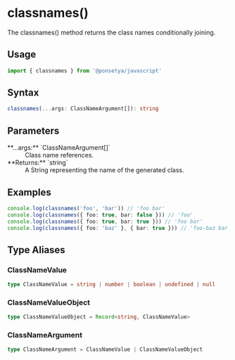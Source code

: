 
# <Badge function /> classnames()

The classnames() method returns the class names conditionally joining.

## Usage

```ts copy
import { classnames } from '@ponsetya/javascript'
```

## Syntax

```ts
classnames(...args: ClassNameArgument[]): string
```

## Parameters

<dl>
  <dt>**...args:** `ClassNameArgument[]`</dt>
  <dd>Class name references.</dd>
  <dt>**Returns:** `string`</dt>
  <dd>A String representing the name of the generated class.</dd>
</dl>

## Examples

```ts copy
console.log(classnames('foo', 'bar')) // 'foo bar'
console.log(classnames({ foo: true, bar: false })) // 'foo'
console.log(classnames({ foo: true, bar: true })) // 'foo bar'
console.log(classnames({ foo: 'baz' }, { bar: true })) // 'foo-baz bar'
```

## Type Aliases

### ClassNameValue

```ts
type ClassNameValue = string | number | boolean | undefined | null
```

### ClassNameValueObject

```ts
type ClassNameValueObject = Record<string, ClassNameValue>
```

### ClassNameArgument

```ts
type ClassNameArgument = ClassNameValue | ClassNameValueObject
```
